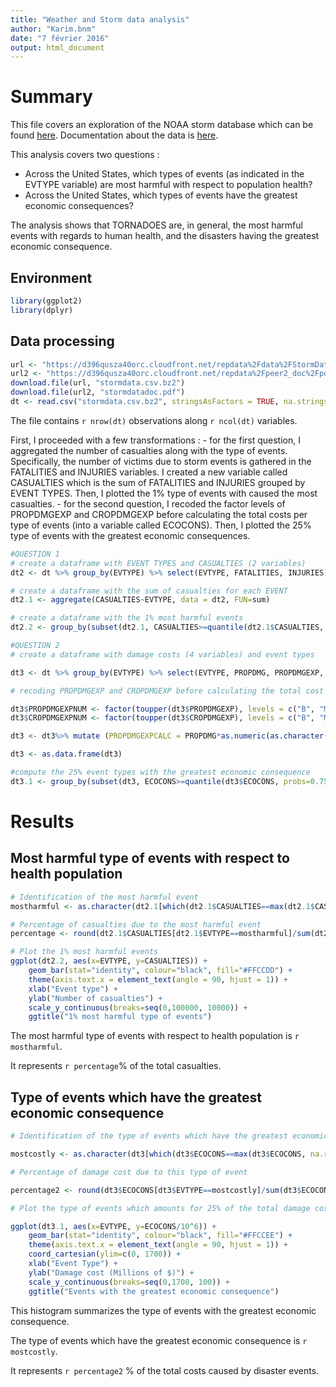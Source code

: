 ```yaml
---
title: "Weather and Storm data analysis"
author: "Karim.bnm"
date: "7 février 2016"
output: html_document
---
```


# Summary

This file covers an exploration of the NOAA storm database which can be found [here](https://d396qusza40orc.cloudfront.net/repdata%2Fdata%2FStormData.csv.bz2).
Documentation about the data is [here](https://d396qusza40orc.cloudfront.net/repdata%2Fpeer2_doc%2Fpd01016005curr.pdf).

This analysis covers two questions :

- Across the United States, which types of events (as indicated in the EVTYPE variable) are most harmful with respect to population health?
- Across the United States, which types of events have the greatest economic consequences?

The analysis shows that TORNADOES are, in general, the most harmful events with regards to human health, and the disasters having the greatest economic consequence.

## Environment

```r

library(ggplot2)
library(dplyr)

```

## Data processing

```r

url <- "https://d396qusza40orc.cloudfront.net/repdata%2Fdata%2FStormData.csv.bz2" #url to compressed datafile
url2 <- "https://d396qusza40orc.cloudfront.net/repdata%2Fpeer2_doc%2Fpd01016005curr.pdf" #url to the data documentation 
download.file(url, "stormdata.csv.bz2")
download.file(url2, "stormdatadoc.pdf")
dt <- read.csv("stormdata.csv.bz2", stringsAsFactors = TRUE, na.strings = c("", "NA"))

```

The file contains `r nrow(dt)` observations along `r ncol(dt)` variables.

First, I proceeded with a few transformations :
- for the first question, I aggregated the number of casualties along with the type of events. Specifically, the number of victims due to storm events is gathered in the FATALITIES and INJURIES variables. I created a new variable called CASUALTIES which is the sum of FATALITIES and INJURIES grouped by EVENT TYPES. Then, I plotted the 1% type of events with caused the most casualties.
- for the second question, I recoded the factor levels of PROPDMGEXP and CROPDMGEXP before calculating the total costs per type of events (into a variable called ECOCONS). Then, I plotted the 25% type of events with the greatest economic consequences.

```r
#QUESTION 1
# create a dataframe with EVENT TYPES and CASUALTIES (2 variables)
dt2 <- dt %>% group_by(EVTYPE) %>% select(EVTYPE, FATALITIES, INJURIES) %>% mutate(CASUALTIES = FATALITIES + INJURIES, FATALITIES = FATALITIES, INJURIES = INJURIES) 

# create a dataframe with the sum of casualties for each EVENT
dt2.1 <- aggregate(CASUALTIES~EVTYPE, data = dt2, FUN=sum) 

# create a dataframe with the 1% most harmful events
dt2.2 <- group_by(subset(dt2.1, CASUALTIES>=quantile(dt2.1$CASUALTIES, probs=0.99)), EVTYPE)

#QUESTION 2
# create a dataframe with damage costs (4 variables) and event types

dt3 <- dt %>% group_by(EVTYPE) %>% select(EVTYPE, PROPDMG, PROPDMGEXP, CROPDMG, CROPDMGEXP)

# recoding PROPDMGEXP and CROPDMGEXP before calculating the total cost per event type

dt3$PROPDMGEXPNUM <- factor(toupper(dt3$PROPDMGEXP), levels = c("B", "M", "K", "H", ""), labels = c(10^9, 10^6, 10^3, 10^2, 0))
dt3$CROPDMGEXPNUM <- factor(toupper(dt3$CROPDMGEXP), levels = c("B", "M", "K", "" ), labels = c(10^9, 10^6, 10^3, 0))

dt3 <- dt3%>% mutate (PROPDMGEXPCALC = PROPDMG*as.numeric(as.character(PROPDMGEXPNUM)), CROPDMGEXPCALC = CROPDMG*as.numeric(as.character(CROPDMGEXPNUM))) %>% group_by(EVTYPE) %>% summarize(ECOCONS = sum(PROPDMGEXPCALC+CROPDMGEXPCALC))

dt3 <- as.data.frame(dt3)

#compute the 25% event types with the greatest economic consequence 
dt3.1 <- group_by(subset(dt3, ECOCONS>=quantile(dt3$ECOCONS, probs=0.75, na.rm=T)), EVTYPE)

```

# Results
## Most harmful type of events with respect to health population

```r

# Identification of the most harmful event
mostharmful <- as.character(dt2.1[which(dt2.1$CASUALTIES==max(dt2.1$CASUALTIES)),1])

# Percentage of casualties due to the most harmful event
percentage <- round(dt2.1$CASUALTIES[dt2.1$EVTYPE==mostharmful]/sum(dt2.1$CASUALTIES)*100,2)

# Plot the 1% most harmful events
ggplot(dt2.2, aes(x=EVTYPE, y=CASUALTIES)) + 
    geom_bar(stat="identity", colour="black", fill="#FFCCDD") + 
    theme(axis.text.x = element_text(angle = 90, hjust = 1)) +
    xlab("Event type") +
    ylab("Number of casualties") +
    scale_y_continuous(breaks=seq(0,100000, 10000)) +
    ggtitle("1% most harmful type of events")

```

The most harmful type of events with respect to health population is `r mostharmful`.

It represents `r percentage`% of the total casualties.

## Type of events which have the greatest economic consequence

```r

# Identification of the type of events which have the greatest economic consequences

mostcostly <- as.character(dt3[which(dt3$ECOCONS==max(dt3$ECOCONS, na.rm = TRUE)), 1])

# Percentage of damage cost due to this type of event

percentage2 <- round(dt3$ECOCONS[dt3$EVTYPE==mostcostly]/sum(dt3$ECOCONS, na.rm = T)*100, 2)

# Plot the type of events which amounts for 25% of the total damage cost.

ggplot(dt3.1, aes(x=EVTYPE, y=ECOCONS/10^6)) + 
    geom_bar(stat="identity", colour="black", fill="#FFCCEE") + 
    theme(axis.text.x = element_text(angle = 90, hjust = 1)) +
    coord_cartesian(ylim=c(0, 1700)) +
    xlab("Event Type") +
    ylab("Damage cost (Millions of $)") +
    scale_y_continuous(breaks=seq(0,1700, 100)) +
    ggtitle("Events with the greatest economic consequence")

```

This histogram summarizes the type of events with the greatest economic consequence. 

The type of events which have the greatest economic consequence is `r mostcostly`.

It represents `r percentage2` % of the total costs caused by disaster events.